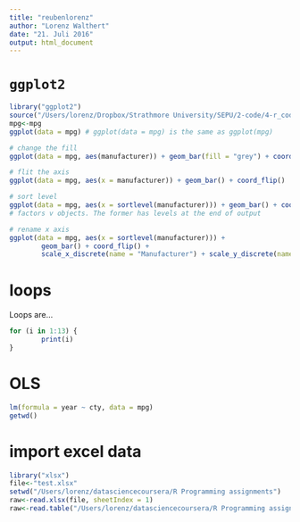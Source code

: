 ```yaml
---
title: "reubenlorenz"
author: "Lorenz Walthert"
date: "21. Juli 2016"
output: html_document
---
```

# `ggplot2` 
```r
library("ggplot2")
source("/Users/lorenz/Dropbox/Strathmore University/SEPU/2-code/4-r_code/r-project/sortlevel.R")
mpg<-mpg
ggplot(data = mpg) # ggplot(data = mpg) is the same as ggplot(mpg)

# change the fill
ggplot(data = mpg, aes(manufacturer)) + geom_bar(fill = "grey") + coord_flip()

# flit the axis
ggplot(data = mpg, aes(x = manufacturer)) + geom_bar() + coord_flip()

# sort level
ggplot(data = mpg, aes(x = sortlevel(manufacturer))) + geom_bar() + coord_flip()
# factors v objects. The former has levels at the end of output

# rename x axis
ggplot(data = mpg, aes(x = sortlevel(manufacturer))) + 
        geom_bar() + coord_flip() + 
        scale_x_discrete(name = "Manufacturer") + scale_y_discrete(name = "")
```

# loops
Loops are... 
```r
for (i in 1:13) {
        print(i)
}
```

# OLS 
```r
lm(formula = year ~ cty, data = mpg)
getwd()
```

# import excel data
```r
library("xlsx")
file<-"test.xlsx"
setwd("/Users/lorenz/datasciencecoursera/R Programming assignments")
raw<-read.xlsx(file, sheetIndex = 1)
raw<-read.table("/Users/lorenz/datasciencecoursera/R Programming assignments/e.csv", se = ";")
```
